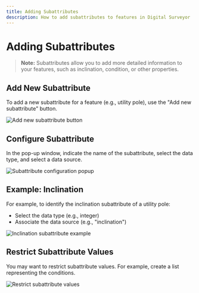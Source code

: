 ```yaml
---
title: Adding Subattributes
description: How to add subattributes to features in Digital Surveyor
---
```


# Adding Subattributes

> **Note:** Subattributes allow you to add more detailed information to your features, such as inclination, condition, or other properties.

## Add New Subattribute
To add a new subattribute for a feature (e.g., utility pole), use the "Add new subattribute" button.

![Add new subattribute button](/images/image42.png)

## Configure Subattribute
In the pop-up window, indicate the name of the subattribute, select the data type, and select a data source.

![Subattribute configuration popup](/images/image38.png)

## Example: Inclination
For example, to identify the inclination subattribute of a utility pole:
- Select the data type (e.g., integer)
- Associate the data source (e.g., "inclination")

![Inclination subattribute example](/images/image35.png)

## Restrict Subattribute Values
You may want to restrict subattribute values. For example, create a list representing the conditions.

![Restrict subattribute values](/images/image56.png) 